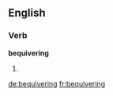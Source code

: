 ==English==

===Verb===
'''bequivering'''

# {{present participle of|bequiver}}

[[de:bequivering]]
[[fr:bequivering]]